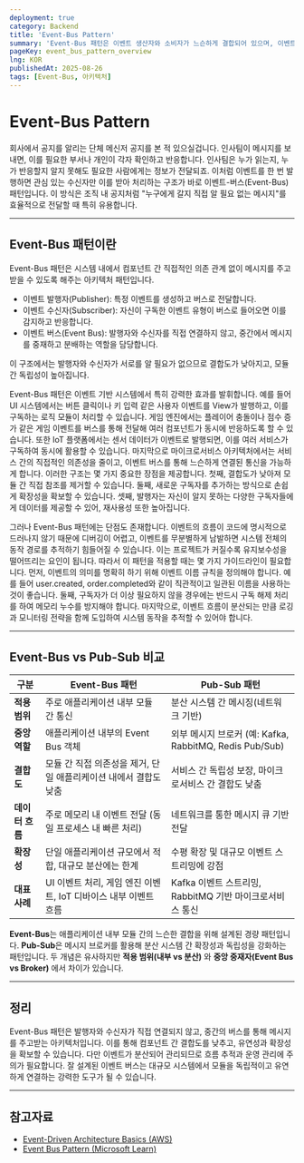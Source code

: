 ```yaml
---
deployment: true
category: Backend
title: 'Event-Bus Pattern'
summary: 'Event-Bus 패턴은 이벤트 생산자와 소비자가 느슨하게 결합되어 있으며, 이벤트 버스를 통해 메시지를 주고받는 방식으로 실시간 알림, 로그 처리에 유용합니다.'
pageKey: event_bus_pattern_overview
lng: KOR
publishedAt: 2025-08-26
tags: [Event-Bus, 아키텍처]
---
```


# Event-Bus Pattern

회사에서 공지를 알리는 단체 메신저 공지를 본 적 있으실겁니다. 인사팀이 메시지를 보내면, 이를 필요한 부서나 개인이 각자 확인하고 반응합니다. 인사팀은 누가 읽는지, 누가 반응할지 알지 못해도 필요한 사람에게는 정보가 전달되죠. 이처럼 이벤트를 한 번 발행하면 관심 있는 수신자만 이를 받아 처리하는 구조가 바로 이벤트-버스(Event-Bus) 패턴입니다. 이 방식은 조직 내 공지처럼 "누구에게 갈지 직접 알 필요 없는 메시지"를 효율적으로 전달할 때 특히 유용합니다.

---

## Event-Bus 패턴이란 

Event-Bus 패턴은 시스템 내에서 컴포넌트 간 직접적인 의존 관계 없이 메시지를 주고받을 수 있도록 해주는 아키텍처 패턴입니다.

- 이벤트 발행자(Publisher): 특정 이벤트를 생성하고 버스로 전달합니다.
- 이벤트 수신자(Subscriber): 자신이 구독한 이벤트 유형이 버스로 들어오면 이를 감지하고 반응합니다.
- 이벤트 버스(Event Bus): 발행자와 수신자를 직접 연결하지 않고, 중간에서 메시지를 중재하고 분배하는 역할을 담당합니다.

이 구조에서는 발행자와 수신자가 서로를 알 필요가 없으므로 결합도가 낮아지고, 모듈 간 독립성이 높아집니다.

Event-Bus 패턴은 이벤트 기반 시스템에서 특히 강력한 효과를 발휘합니다. 예를 들어 UI 시스템에서는 버튼 클릭이나 키 입력 같은 사용자 이벤트를 View가 발행하고, 이를 구독하는 로직 모듈이 처리할 수 있습니다. 게임 엔진에서는 플레이어 충돌이나 점수 증가 같은 게임 이벤트를 버스를 통해 전달해 여러 컴포넌트가 동시에 반응하도록 할 수 있습니다. 또한 IoT 플랫폼에서는 센서 데이터가 이벤트로 발행되면, 이를 여러 서비스가 구독하여 동시에 활용할 수 있습니다. 마지막으로 마이크로서비스 아키텍처에서는 서비스 간의 직접적인 의존성을 줄이고, 이벤트 버스를 통해 느슨하게 연결된 통신을 가능하게 합니다. 이러한 구조는 몇 가지 중요한 장점을 제공합니다. 첫째, 결합도가 낮아져 모듈 간 직접 참조를 제거할 수 있습니다. 둘째, 새로운 구독자를 추가하는 방식으로 손쉽게 확장성을 확보할 수 있습니다. 셋째, 발행자는 자신이 알지 못하는 다양한 구독자들에게 데이터를 제공할 수 있어, 재사용성 또한 높아집니다.

그러나 Event-Bus 패턴에는 단점도 존재합니다. 이벤트의 흐름이 코드에 명시적으로 드러나지 않기 때문에 디버깅이 어렵고, 이벤트를 무분별하게 남발하면 시스템 전체의 동작 경로를 추적하기 힘들어질 수 있습니다. 이는 프로젝트가 커질수록 유지보수성을 떨어뜨리는 요인이 됩니다. 따라서 이 패턴을 적용할 때는 몇 가지 가이드라인이 필요합니다. 먼저, 이벤트의 의미를 명확히 하기 위해 이벤트 이름 규칙을 정의해야 합니다. 예를 들어 user.created, order.completed와 같이 직관적이고 일관된 이름을 사용하는 것이 좋습니다. 둘째, 구독자가 더 이상 필요하지 않을 경우에는 반드시 구독 해제 처리를 하여 메모리 누수를 방지해야 합니다. 마지막으로, 이벤트 흐름이 분산되는 만큼 로깅과 모니터링 전략을 함께 도입하여 시스템 동작을 추적할 수 있어야 합니다.


---

## Event-Bus vs Pub-Sub 비교

| 구분         | **Event-Bus 패턴**                         | **Pub-Sub 패턴**                                 |
| ---------- | ---------------------------------------- | ---------------------------------------------- |
| **적용 범위**  | 주로 애플리케이션 내부 모듈 간 통신                     | 분산 시스템 간 메시징(네트워크 기반)                          |
| **중앙 역할**  | 애플리케이션 내부의 Event Bus 객체                  | 외부 메시지 브로커 (예: Kafka, RabbitMQ, Redis Pub/Sub) |
| **결합도**    | 모듈 간 직접 의존성을 제거, 단일 애플리케이션 내에서 결합도 낮춤    | 서비스 간 독립성 보장, 마이크로서비스 간 결합도 낮춤                 |
| **데이터 흐름** | 주로 메모리 내 이벤트 전달 (동일 프로세스 내 빠른 처리)        | 네트워크를 통한 메시지 큐 기반 전달                           |
| **확장성**    | 단일 애플리케이션 규모에서 적합, 대규모 분산에는 한계           | 수평 확장 및 대규모 이벤트 스트리밍에 강점                       |
| **대표 사례**  | UI 이벤트 처리, 게임 엔진 이벤트, IoT 디바이스 내부 이벤트 흐름 | Kafka 이벤트 스트리밍, RabbitMQ 기반 마이크로서비스 통신         |


**Event-Bus**는 애플리케이션 내부 모듈 간의 느슨한 결합을 위해 설계된 경량 패턴입니다. **Pub-Sub**은 메시지 브로커를 활용해 분산 시스템 간 확장성과 독립성을 강화하는 패턴입니다. 두 개념은 유사하지만 **적용 범위(내부 vs 분산)** 와 **중앙 중재자(Event Bus vs Broker)** 에서 차이가 있습니다.


---

## 정리

Event-Bus 패턴은 발행자와 수신자가 직접 연결되지 않고, 중간의 버스를 통해 메시지를 주고받는 아키텍처입니다. 이를 통해 컴포넌트 간 결합도를 낮추고, 유연성과 확장성을 확보할 수 있습니다. 다만 이벤트가 분산되어 관리되므로 흐름 추적과 운영 관리에 주의가 필요합니다. 잘 설계된 이벤트 버스는 대규모 시스템에서 모듈을 독립적이고 유연하게 연결하는 강력한 도구가 될 수 있습니다.

---

## 참고자료

* [Event-Driven Architecture Basics (AWS)](https://aws.amazon.com/event-driven-architecture/)
* [Event Bus Pattern (Microsoft Learn)](https://learn.microsoft.com/en-us/azure/architecture/patterns/event-bus)
